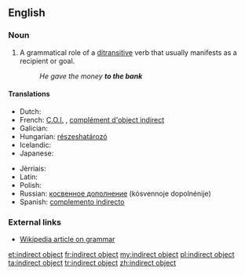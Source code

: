 ==English==
{{wikipedia}}

===Noun===
{{en-noun|head=[[indirect]] [[object]]}}

# {{context|grammar|lang=en}} A grammatical role of a [[ditransitive]] verb that usually manifests as a recipient or goal.
#: ''He gave the money '''to the bank'''''

====Translations====
{{trans-top|grammatical term}}
* Dutch: {{t-|nl|meewerkend voorwerp|n}}
* French: [[C.O.I.]] {{g|m}}, [[complément d'object indirect]] {{g|m}}
* Galician: {{t-|gl|obxecto indirecto|m}}
* Hungarian: [[részeshatározó]]
* Icelandic: {{t-|is|óbeint andlag|n}}
* Japanese: {{t-|ja|間接目的語|tr=かくせつもくてきご, kansetsu mokutekigo|sc=Jpan}}
{{trans-mid}}
* Jèrriais: {{tø|roa-jer|objet îndirect|m}}
* Latin: {{t-|la|res obliqua|f}}
* Polish: {{t-|pl|dopełnienie dalsze|n}}
* Russian: [[косвенное дополнение]] (kósvennoje dopolnénije) {{g|n}}
* Spanish: [[complemento indirecto]] {{g|m}}
{{trans-bottom}}

===External links===
* [[w:grammar|Wikipedia article on grammar]]

[[et:indirect object]]
[[fr:indirect object]]
[[my:indirect object]]
[[pl:indirect object]]
[[ta:indirect object]]
[[tr:indirect object]]
[[zh:indirect object]]